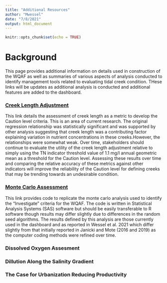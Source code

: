 ```yaml
---
title: "Additional Resources"
author: "Mwessel"
date: "7/8/2021"
output: html_document
---
```


```r
knitr::opts_chunk$set(echo = TRUE)
```


# Background
This page provides additional information on details used in construction of the WQAF as well as summaries of various aspects of analysis conducted to identify management tools related to evaluating tidal creek condition. THese links will be updates as additional analysis is conducted and additional features are added to the dashboard. 



### [Creek Length Adjustment](https://tbep-tech.github.io/tidalcreek-stats/docs/CreekLength.pdf){target="_blank"}
This link details the assessment of creek length as a metric to develop the Caution level criteria. This is an area of current research. The original regression relationship was statistically significant and was supported by other analysis suggesting that creek length was a contributing factor explaining variation in nutrient concentrations in these creeks.However, the relationships were somewhat weak. Over time, stakeholders should continue to evaluate the utility of the creek length adjustment relative to simply using the TN indicator threshold value of 1.1 mg/l annual geometric mean as a threshold for the Caution level. Assessing these results over time and comparing the relative accuracy of these metrics against other indicators will improve the reliability of the Caution level for defining creeks that may be trending towards an undesirable condition.    


### [Monte Carlo Assessment](https://tbep-tech.github.io/tidalcreek-stats/docs/MCMC.pdf){target="_blank"}
This link provides code to replicate the monte carlo analysis used to identify the "Investigate " criteria for the WQAF. The code is written in Statistical Analysis Systems (SAS) software but should be easily transferable to R software though results may differ slightly due to differences in the random seed algorithms. The results defined by this analysis are those currently used in the dashboard and as reported in Wessel et al. 2021 which differ slightly from that initially reported in Janicki and Mote (2016 and 2019) as the computer coding methods were refined over time.    


### Dissolved Oxygen Assesment



### Dillution Along the Salinity Gradient



### The Case for Urbanization Reducing Productivity